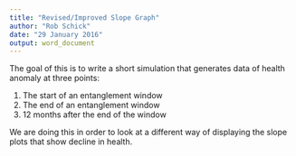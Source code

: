 ```yaml
---
title: "Revised/Improved Slope Graph"
author: "Rob Schick"
date: "29 January 2016"
output: word_document
---
```


The goal of this is to write a short simulation that generates data of health anomaly at three points:

1. The start of an entanglement window
2. The end of an entanglement window
3. 12 months after the end of the window

We are doing this in order to look at a different way of displaying the slope plots that show decline in health.
